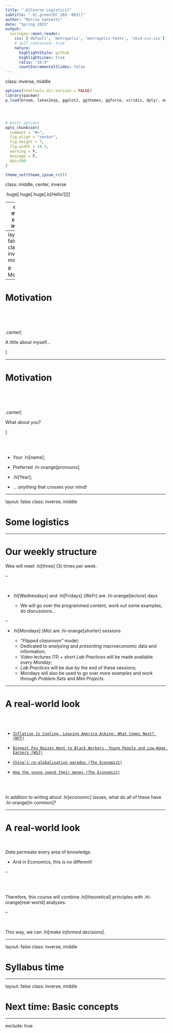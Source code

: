 ```yaml
---
title: ".b[Course Logistics]"
subtitle: ".b[.green[EC 103--003]]"
author: "Marcio Santetti"
date: "Spring 2023"
output:
  xaringan::moon_reader:
    css: ['default', 'metropolis', 'metropolis-fonts', 'skid-css.css']
    # self_contained: true
    nature:
      highlightStyle: github
      highlightLines: true
      ratio: "16:9"
      countIncrementalSlides: false
---
```

class: inverse, middle


```r
options(htmltools.dir.version = FALSE)
library(pacman)
p_load(broom, latex2exp, ggplot2, ggthemes, ggforce, viridis, dplyr, magrittr, knitr, parallel, xaringanExtra, tidyverse, sjPlot, showtext, mathjaxr, ggforce, furrr, kableExtra, wooldridge, hrbrthemes, scales, ggeasy, patchwork)




# Knitr options
opts_chunk$set(
  comment = "#>",
  fig.align = "center",
  fig.height = 7,
  fig.width = 10.5,
  warning = F,
  message = F,
  dpi=300
)

theme_set(theme_ipsum_rc())

```

class: middle, center, inverse

.huge[.huge[.huge[.b[Hello!]]]]



---
class: middle, center, inverse


.huge[.b[Marcio Santetti, Ph.D. (*he/him*)]]

<br>

<img style="border-radius: 30%;" src="jm1_cropped.png" width="150px"/>



[`r fontawesome::fa("envelope")` msantetti@skidmore.edu](mailto:msantetti@skidmore.edu)

---
layout: false
class: inverse, middle

# Motivation

---

# Motivation

<br><br><br>

.center[

A little about myself...

]

---

# Motivation


<br><br><br>

.center[

What about you?


]


<br><br>

- Your .hi[name];

- Preferred .hi-orange[pronouns];

- .hi[Year];

- ... *anything* that crosses your mind!


---

layout: false
class: inverse, middle

# Some logistics

---

# Our weekly structure

Wee will meet .hi[three] (3) times per week.

--

<br>

- .hi[Wednesdays] and .hi[Fridays] (*WeFr*) are .hi-orange[*lecture*] days

  - We will go over the programmed content, work out some examples, do discussions...
  
--


- .hi[Mondays] (*Mo*) are .hi-orange[*shorter*] sessions

  - *"Flipped classroom"* model;
  - Dedicated to *analyzing* and *presenting* macroeconomic data and information;
  - Video lectures (11) + short *Lab Practices* will be made available *every Monday*;
  - *Lab Practices* will be due by the end of these sessions;
  - Mondays will also be used to go over *more examples* and work through *Problem Sets* and *Mini Projects*.

---

# A real-world look

<br><br>

- [`Inflation Is Cooling, Leaving America Asking: What Comes Next? (NYT)`](https://archive.is/20230123141834/https://www.nytimes.com/2023/01/23/business/economy/inflation-turning-point.html)

- [`Biggest Pay Raises Went to Black Workers, Young People and Low-Wage Earners (WSJ)`](https://archive.is/4eSMD)

- [`China’s re-globalisation paradox (The Economist)`](https://archive.is/20230122144610/https://www.economist.com/finance-and-economics/2023/01/19/chinas-re-globalisation-paradox#selection-593.0-593.32)

- [`How the young spend their money (The Economist)`](https://archive.is/20230120163713/https://www.economist.com/business/2023/01/16/how-the-young-spend-their-money)


<br><br>

In addition to writing about .hi[economic] issues, what do all of these have .hi-orange[in common]?


---

# A real-world look

<br>

*Data* permeate every area of knowledge.

  - And in Economics, this is no different!
  
--

<br><br>

Therefore, this course will combine .hi[theoretical] principles with .hi-orange[real-world] analyses.

--

<br>

This way, we can .hi[*make informed decisions*].

---

layout: false
class: inverse, middle

# Syllabus time

---

layout: false
class: inverse, middle

# Next time: Basic concepts


---
exclude: true

